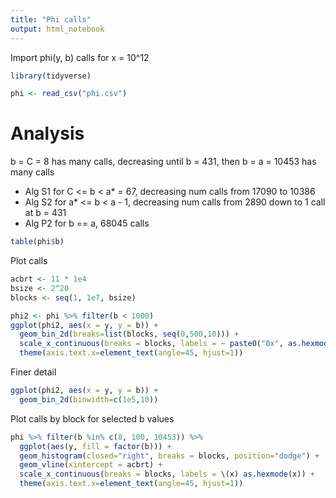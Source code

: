 ```yaml
---
title: "Phi calls"
output: html_notebook
---
```


Import phi(y, b) calls for x = 10^12

```r
library(tidyverse)

phi <- read_csv("phi.csv")
```

# Analysis

b = C = 8 has many calls, decreasing until b = 431, then b = a = 10453 has many calls

- Alg S1 for C <= b < a* = 67, decreasing num calls from 17090 to 10386
- Alg S2 for a* <= b < a - 1, decreasing num calls from 2890 down to 1 call at b = 431
- Alg P2 for b == a, 68045 calls



```r
table(phi$b)
```

Plot calls 

```r
acbrt <- 11 * 1e4
bsize <- 2^20
blocks <- seq(1, 1e7, bsize)

phi2 <- phi %>% filter(b < 1000)
ggplot(phi2, aes(x = y, y = b)) + 
  geom_bin_2d(breaks=list(blocks, seq(0,500,10))) + 
  scale_x_continuous(breaks = blocks, labels = ~ paste0("0x", as.hexmode(.))) +
  theme(axis.text.x=element_text(angle=45, hjust=1))
```

Finer detail 

```r
ggplot(phi2, aes(x = y, y = b)) + 
  geom_bin_2d(binwidth=c(1e5,10)) 
```


Plot calls by block for selected b values

```r
phi %>% filter(b %in% c(8, 100, 10453)) %>%
  ggplot(aes(y, fill = factor(b))) +
  geom_histogram(closed="right", breaks = blocks, position="dodge") + 
  geom_vline(xintercept = acbrt) + 
  scale_x_continuous(breaks = blocks, labels = \(x) as.hexmode(x)) +
  theme(axis.text.x=element_text(angle=45, hjust=1))
```


